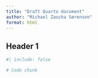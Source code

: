 ```yaml
---
title: "Draft Quarto document"
author: "Michael Zaucha Sørensen"
format: html
---
```


## Header 1

```r
#| include: false
```

```r
# Code chunk
```

